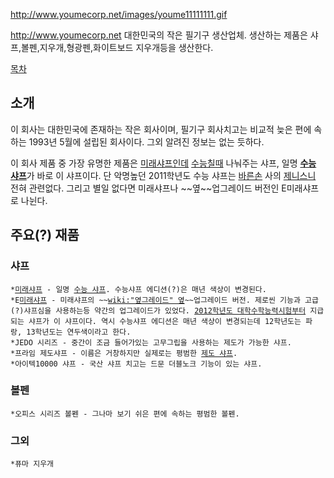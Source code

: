 http://www.youmecorp.net/images/youme11111111.gif

http://www.youmecorp.net
대한민국의 작은 필기구 생산업체.
생산하는 제품은 샤프,볼펜,지우개,형광펜,화이트보드 지우개등을 생산한다.

[[목차]]
== 소개 ==
이 회사는 대한민국에 존재하는 작은 회사이며, 필기구 회사치고는 비교적 늦은 편에 속하는 1993년 5월에 설립된 회사이다. 그외 알려진 정보는 없는 듯하다. 

이 회사 제품 중 가장 유명한 제품은 [[미래샤프]]인데 [[수능]]칠때 나눠주는 샤프, 일명 '''[[수능 샤프]]'''가 바로 이 샤프이다. 단 악명높던 2011학년도 수능 샤프는 [[바른손]] 사의 [[제니스]]니 전혀 관련없다. 그리고 별일 없다면 미래샤프나 ~~옆~~업그레이드 버전인 E미래샤프로 나뉜다.

== 주요(?) 재품 ==
=== 샤프 ===
 *[[미래샤프]] - 일명 [[수능 샤프]]. 수능샤프 에디션(?)은 매년 색상이 변경된다.
 *E[[미래샤프]] - 미래샤프의 ~~[[wiki:"옆그레이드" 옆]]~~업그레이드 버전. 제로씬 기능과 고급(?)샤프심을 사용하는등 약간의 업그레이드가 있었다. [[2012학년도 대학수학능력시험]]부터 지급되는 샤프가 이 샤프이다. 역시 수능샤프 에디션은 매년 색상이 변경되는데 12학년도는 파랑, 13학년도는 연두색이라고 한다.
 *JEDO 시리즈 - 중간이 조금 들어가있는 고무그립을 사용하는 제도가 가능한 샤프.
 *프라임 제도샤프 - 이름은 거창하지만 실제로는 평범한 [[제도 샤프]].
 *아이텍10000 샤프 - 국산 샤프 치고는 드문 더블노크 기능이 있는 샤프.

=== 볼펜 ===
 *오피스 시리즈 볼펜 - 그나마 보기 쉬은 편에 속하는 평범한 볼펜.

=== 그외 ===
 *퓨마 지우개
